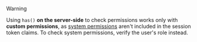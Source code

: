 > [!WARNING]
> Using `has()` **on the server-side** to check permissions works only with **custom permissions**, as [system permissions](/docs/guides/organizations/control-access/roles-and-permissions#system-permissions) aren't included in the session token claims. To check system permissions, verify the user's role instead.
